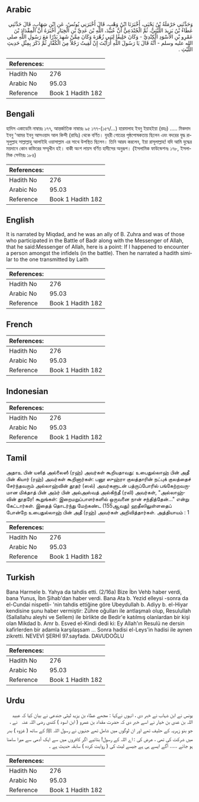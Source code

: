 ## Arabic


<div dir="rtl" lang="ar" style={{fontSize:'larger',backgroundColor:'#f8f9fa',padding:20}}>
وَحَدَّثَنِي حَرْمَلَةُ بْنُ يَحْيَى، أَخْبَرَنَا ابْنُ وَهْبٍ، قَالَ أَخْبَرَنِي يُونُسُ، عَنِ ابْنِ شِهَابٍ، قَالَ حَدَّثَنِي عَطَاءُ بْنُ يَزِيدَ اللَّيْثِيُّ، ثُمَّ الْجُنْدَعِيُّ أَنَّ عُبَيْدَ، اللَّهِ بْنَ عَدِيِّ بْنِ الْخِيَارِ أَخْبَرَهُ أَنَّ الْمِقْدَادَ بْنَ عَمْرِو بْنِ الأَسْوَدِ الْكِنْدِيَّ - وَكَانَ حَلِيفًا لِبَنِي زُهْرَةَ وَكَانَ مِمَّنْ شَهِدَ بَدْرًا مَعَ رَسُولِ اللَّهِ صلى الله عليه وسلم - أَنَّهُ قَالَ يَا رَسُولَ اللَّهِ أَرَأَيْتَ إِنْ لَقِيتُ رَجُلاً مِنَ الْكُفَّارِ ثُمَّ ذَكَرَ بِمِثْلِ حَدِيثِ اللَّيْثِ ‏.‏
</div>
<div style={{backgroundColor:'#f8f9fa',padding:20, marginBottom: 10}}><table> <thead> <tr> <th>References:</th> <th></th> </tr> </thead> <tbody><tr><td>Hadith No</td><td>276</td></tr><tr><td>Arabic No</td><td>95.03</td></tr><tr><td>Reference</td><td>Book 1 Hadith 182</td></tr></tbody></table></div>

## Bengali


<div dir="ltr" lang="bn" style={{fontSize:'larger',backgroundColor:'#f8f9fa',padding:20}}>
হাদিস একাডেমি নাম্বারঃ ১৭৭, আন্তর্জাতিক নাম্বারঃ ৯৫ ১৭৭-(১৫৭/...) হারমালাহ ইবনু ইয়াহইয়া (রহঃ) ..... মিকদাদ ইবনু 'আমর ইবনু আসওয়াদ আল কিন্দী (রাযিঃ) থেকে বর্ণিত। যুহরী গোত্রের পৃষ্ঠপোষকতায় ছিলেন এবং বদরের যুদ্ধ রাসূলুল্লাহ সাল্লাল্লাহু আলাইহি ওয়াসাল্লাম এর সাথে উপস্থিত ছিলেন। তিনি আরয করলেন, ইয়া রাসূলাল্লাহ! যদি আমি যুদ্ধের ময়দানে কোন কফিরের সম্মুখীন হই। বাকী অংশ লায়স বর্ণিত হাদীসের অনুরূপ। (ইসলামিক ফাউন্ডেশনঃ ১৭৮, ইসলামিক সেন্টারঃ ১৮৪)
</div>
<div style={{backgroundColor:'#f8f9fa',padding:20, marginBottom: 10}}><table> <thead> <tr> <th>References:</th> <th></th> </tr> </thead> <tbody><tr><td>Hadith No</td><td>276</td></tr><tr><td>Arabic No</td><td>95.03</td></tr><tr><td>Reference</td><td>Book 1 Hadith 182</td></tr></tbody></table></div>

## English


<div dir="ltr" lang="en" style={{fontSize:'larger',backgroundColor:'#f8f9fa',padding:20}}>
It is narrated by Miqdad, and he was an ally of B. Zuhra and was of those who participated in the Battle of Badr along with the Messenger of Allah, that he said:Messenger of Allah, here is a point: If I happened to encounter a person amongst the infidels (in the battle). Then he narrated a hadith similar to the one transmitted by Laith
</div>
<div style={{backgroundColor:'#f8f9fa',padding:20, marginBottom: 10}}><table> <thead> <tr> <th>References:</th> <th></th> </tr> </thead> <tbody><tr><td>Hadith No</td><td>276</td></tr><tr><td>Arabic No</td><td>95.03</td></tr><tr><td>Reference</td><td>Book 1 Hadith 182</td></tr></tbody></table></div>

## French


<div dir="ltr" lang="fr" style={{fontSize:'larger',backgroundColor:'#f8f9fa',padding:20}}>

</div>
<div style={{backgroundColor:'#f8f9fa',padding:20, marginBottom: 10}}><table> <thead> <tr> <th>References:</th> <th></th> </tr> </thead> <tbody><tr><td>Hadith No</td><td>276</td></tr><tr><td>Arabic No</td><td>95.03</td></tr><tr><td>Reference</td><td>Book 1 Hadith 182</td></tr></tbody></table></div>

## Indonesian


<div dir="ltr" lang="id" style={{fontSize:'larger',backgroundColor:'#f8f9fa',padding:20}}>

</div>
<div style={{backgroundColor:'#f8f9fa',padding:20, marginBottom: 10}}><table> <thead> <tr> <th>References:</th> <th></th> </tr> </thead> <tbody><tr><td>Hadith No</td><td>276</td></tr><tr><td>Arabic No</td><td>95.03</td></tr><tr><td>Reference</td><td>Book 1 Hadith 182</td></tr></tbody></table></div>

## Tamil


<div dir="ltr" lang="ta" style={{fontSize:'larger',backgroundColor:'#f8f9fa',padding:20}}>
அதாஉ பின் யஸீத் அல்லைஸீ (ரஹ்) அவர்கள் கூறியதாவது: உபைதுல்லாஹ் பின் அதீ பின் கியார் (ரஹ்) அவர்கள் கூறினார்கள்: பனூ ஸுஹ்ரா குலத்தாரின் நட்புக் குலத்தைச் சேர்ந்தவரும் அல்லாஹ்வின் தூதர் (ஸல்) அவர்களுடன் பத்ருப்போரில் பங்கேற்றவருமான மிக்தாத் பின் அம்ர் பின் அல்அஸ்வத் அல்கிந்தீ (ரலி) அவர்கள், "அல்லாஹ்வின் தூதரே! கூறுங்கள்: இறைமறுப்பாளர்களில் ஒருவனை நான் சந்தித்தேன்..." என்று கேட்டார்கள். இதைத் தொடர்ந்து மேற்கண்ட (155ஆவது) ஹதீஸிலுள்ளதைப் போன்றே உபைதுல்லாஹ் பின் அதீ (ரஹ்) அவர்கள் அறிவித்தார்கள். அத்தியாயம் : 1
</div>
<div style={{backgroundColor:'#f8f9fa',padding:20, marginBottom: 10}}><table> <thead> <tr> <th>References:</th> <th></th> </tr> </thead> <tbody><tr><td>Hadith No</td><td>276</td></tr><tr><td>Arabic No</td><td>95.03</td></tr><tr><td>Reference</td><td>Book 1 Hadith 182</td></tr></tbody></table></div>

## Turkish


<div dir="ltr" lang="tr" style={{fontSize:'larger',backgroundColor:'#f8f9fa',padding:20}}>
Bana Harmele b. Yahya da tahdis etti. (2/16a) Bize İbn Vehb haber verdi, bana Yunus, İbn Şihab'dan haber verdi. Bana Ata b. Yezid elleysi -sonra da el-Cundai nispetli- 'nin tahdis ettiğine göre Ubeydullah b. Adiyy b. el-Hiyar kendisine şunu haber vermiştir: Zühre oğulları ile antlaşmalı olup, Resulullah (Sallallahu aleyhi ve Sellem) ile birlikte de Bedir'e katılmış olanlardan bir kişi olan Mikdad b. Amr b. Esved el-Kindi dedi ki: Ey Allah'ın Resulü ne dersin kafirlerden bir adamla karşılaşsam ... Sonra hadisi el-Leys'in hadisi ile aynen zikretti. NEVEVİ ŞERHİ 97.sayfada. DAVUDOĞLU
</div>
<div style={{backgroundColor:'#f8f9fa',padding:20, marginBottom: 10}}><table> <thead> <tr> <th>References:</th> <th></th> </tr> </thead> <tbody><tr><td>Hadith No</td><td>276</td></tr><tr><td>Arabic No</td><td>95.03</td></tr><tr><td>Reference</td><td>Book 1 Hadith 182</td></tr></tbody></table></div>

## Urdu


<div dir="rtl" lang="ur" style={{fontSize:'larger',backgroundColor:'#f8f9fa',padding:20}}>
یونس نے ابن شہاب نے خبر دی ، انہوں نےکہا : مجھے عطاء بن یزید لیثی جندعی نے بیان کیا کہ عبید اللہ بن عدی بن خیار نے اسے خبر دی کہ حضرت مقداد بن عمرو ( ابن اسود ) کندی ‌رضی ‌اللہ ‌عنہ ‌ ‌ نے ، جو بنو زہریہ کے حلیف تھے اور ان لوگوں میں شامل تھے جنہوں نے رسول اللہ ﷺ کے ساتھ ( غزوہ ) بدر میں شرکت کی تھی ، عرض کی : اے اللہ کے رسول! بتائیے اگر کافروں میں سے ایک آدمی سے میرا سامنا ہو جائے ..... آگے ایسے ہی ہے جیسے لیث کی ( روایت کردہ ) سابقہ حدیث ہے ۔
</div>
<div style={{backgroundColor:'#f8f9fa',padding:20, marginBottom: 10}}><table> <thead> <tr> <th>References:</th> <th></th> </tr> </thead> <tbody><tr><td>Hadith No</td><td>276</td></tr><tr><td>Arabic No</td><td>95.03</td></tr><tr><td>Reference</td><td>Book 1 Hadith 182</td></tr></tbody></table></div>